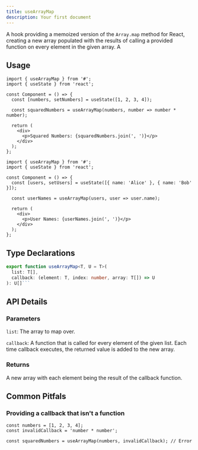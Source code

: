 ```yaml
---
title: useArrayMap
description: Your first document
---
```


A hook providing a memoized version of the `Array.map` method for React, creating a new array populated with the results of calling a provided function on every element in the given array. A

## Usage

```tsx
import { useArrayMap } from '#';
import { useState } from 'react';

const Component = () => {
  const [numbers, setNumbers] = useState([1, 2, 3, 4]);

  const squaredNumbers = useArrayMap(numbers, number => number * number);

  return (
    <div>
      <p>Squared Numbers: {squaredNumbers.join(', ')}</p>
    </div>
  );
};
```

```tsx
import { useArrayMap } from '#';
import { useState } from 'react';

const Component = () => {
  const [users, setUsers] = useState([{ name: 'Alice' }, { name: 'Bob' }]);

  const userNames = useArrayMap(users, user => user.name);

  return (
    <div>
      <p>User Names: {userNames.join(', ')}</p>
    </div>
  );
};
```

## Type Declarations

````typescript
export function useArrayMap<T, U = T>(
  list: T[],
  callback: (element: T, index: number, array: T[]) => U
): U[]```
````

## API Details

### Parameters

`list`: The array to map over.

`callback`: A function that is called for every element of the given list. Each time callback executes, the returned value is added to the new array.

### Returns

A new array with each element being the result of the callback function.

## Common Pitfals

### Providing a callback that isn't a function

```tsx
const numbers = [1, 2, 3, 4];
const invalidCallback = 'number * number';

const squaredNumbers = useArrayMap(numbers, invalidCallback); // Error
```
